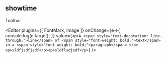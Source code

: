 
<Meta title="Example/09-editor" />

## showtime
<section>
  <Toolbar>
    Toolbar
  </Toolbar>

  <Editor
    plugins={[ FontMark, Image ]}
    onChange={e=>{
      console.log(e.target);
    }}
    value={`<p>A <span style="text-decoration: line-through;">line</span> of <span style="font-weight: bold;">text</span> in a <span style="font-weight: bold;">paragraph</span>.</p><p>sldfjsdfjsdf</p><p>sldflsdjsdf</p>`}
  />
</section>

